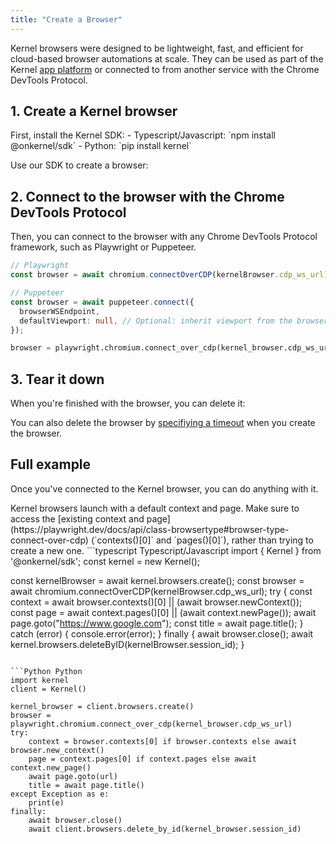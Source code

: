 ```yaml
---
title: "Create a Browser"
---
```



Kernel browsers were designed to be lightweight, fast, and efficient for cloud-based browser automations at scale. They can be used as part of the Kernel [app platform](/apps/develop) or connected to from another service with the Chrome DevTools Protocol.

## 1. Create a Kernel browser

<Info>
First, install the Kernel SDK:
- Typescript/Javascript: `npm install @onkernel/sdk`
- Python: `pip install kernel`
</Info>

Use our SDK to create a browser:

<CreateBrowserSnippet />

## 2. Connect to the browser with the Chrome DevTools Protocol

Then, you can connect to the browser with any Chrome DevTools Protocol framework, such as Playwright or Puppeteer.

<CodeGroup>

```typescript Typescript/Javascript
// Playwright
const browser = await chromium.connectOverCDP(kernelBrowser.cdp_ws_url);

// Puppeteer
const browser = await puppeteer.connect({
  browserWSEndpoint,
  defaultViewport: null, // Optional: inherit viewport from the browser
});
```

```Python Python
browser = playwright.chromium.connect_over_cdp(kernel_browser.cdp_ws_url)
```

</CodeGroup>

## 3. Tear it down

When you're finished with the browser, you can delete it:

<DeleteBrowserSnippet />

You can also delete the browser by [specifiying a timeout](/browsers/termination#timeouts-for-non-persisted-browsers) when you create the browser.
## Full example

Once you've connected to the Kernel browser, you can do anything with it.

<Info>
  Kernel browsers launch with a default context and page. Make sure to access
  the [existing context and
  page](https://playwright.dev/docs/api/class-browsertype#browser-type-connect-over-cdp)
  (`contexts()[0]` and `pages()[0]`), rather than trying to create a new one.
</Info>

<CodeGroup>
```typescript Typescript/Javascript
import { Kernel } from '@onkernel/sdk';
const kernel = new Kernel();

const kernelBrowser = await kernel.browsers.create();
const browser = await chromium.connectOverCDP(kernelBrowser.cdp_ws_url);
try {
const context = await browser.contexts()[0] || (await browser.newContext());
const page = await context.pages()[0] || (await context.newPage());
await page.goto("https://www.google.com");
const title = await page.title();
} catch (error) {
console.error(error);
} finally {
await browser.close();
await kernel.browsers.deleteByID(kernelBrowser.session_id);
}

```

```Python Python
import kernel
client = Kernel()

kernel_browser = client.browsers.create()
browser = playwright.chromium.connect_over_cdp(kernel_browser.cdp_ws_url)
try:
    context = browser.contexts[0] if browser.contexts else await browser.new_context()
    page = context.pages[0] if context.pages else await context.new_page()
    await page.goto(url)
    title = await page.title()
except Exception as e:
    print(e)
finally:
    await browser.close()
    await client.browsers.delete_by_id(kernel_browser.session_id)
```

</CodeGroup>
